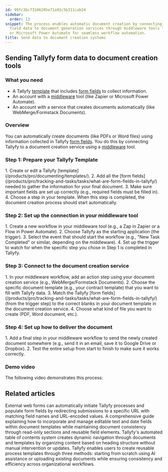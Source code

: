 ```yaml
---
id: 99fc3bc73106205e71a92c5b311cab24
sidebar:
  order: 13
snippet: The process enables automatic document creation by connecting Tallyfy form
  field data to document generation services through middleware tools like Zapier
  or Microsoft Power Automate for seamless workflow automation.
title: Send data to document creation systems
---
```



## Sending Tallyfy form data to document creation tools

### What you need
- A Tallyfy [template](/products/pro/documenting/templates/) that includes [form fields](/products/pro/tracking-and-tasks/tasks/what-are-form-fields-in-tallyfy/) to collect information.
- An account with a [middleware](/products/pro/integrations/middleware/) tool (like Zapier or Microsoft Power Automate).
- An account with a service that creates documents automatically (like WebMerge/Formstack Documents).

### Overview
You can automatically create documents (like PDFs or Word files) using information collected in Tallyfy [form fields](/products/pro/tracking-and-tasks/tasks/what-are-form-fields-in-tallyfy/). You do this by connecting Tallyfy to a document creation service using a [middleware](/products/pro/integrations/middleware/) tool.

### Step 1: Prepare your Tallyfy Template
<Steps>
1. Create or edit a Tallyfy [template](/products/pro/documenting/templates/).
2. Add all the [form fields](/products/pro/tracking-and-tasks/tasks/what-are-form-fields-in-tallyfy/) needed to gather the information for your final document.
3. Make sure important fields are set up correctly (e.g., required fields must be filled in).
4. Choose a step in your template. When this step is completed, the document creation process should start automatically.
</Steps>

### Step 2: Set up the connection in your middleware tool
<Steps>
1. Create a new workflow in your middleware tool (e.g., a Zap in Zapier or a Flow in Power Automate).
2. Choose Tallyfy as the starting application (the trigger).
3. Select the event that should start the workflow (e.g., "New Task Completed" or similar, depending on the middleware).
4. Set up the trigger to watch for when the specific step you chose in Step 1 is completed in Tallyfy.
</Steps>

### Step 3: Connect to the document creation service
<Steps>
1. In your middleware workflow, add an action step using your document creation service (e.g., WebMerge/Formstack Documents).
2. Choose the specific document template (e.g., your contract template) that you want to fill with Tallyfy data.
3. Match the Tallyfy [form fields](/products/pro/tracking-and-tasks/tasks/what-are-form-fields-in-tallyfy/) (from the trigger step) to the correct blanks in your document template in the document creation service.
4. Choose what kind of file you want to create (PDF, Word document, etc.).
</Steps>

### Step 4: Set up how to deliver the document
<Steps>
1. Add a final step in your middleware workflow to send the newly created document somewhere (e.g., send it in an email, save it to Google Drive or Dropbox).
2. Test the entire setup from start to finish to make sure it works correctly.
</Steps>

### Demo video
The following video demonstrates this process:

<lite-vimeo videoid="311699511"></lite-vimeo>


## Related articles
<CardGrid>
<LinkTitleCard header="<b>Launching > Launch a process from a web form</b>" href="/products/pro/launching/how-to-launch-a-tallyfy-process-from-a-webform/" > External web forms can automatically initiate Tallyfy processes and populate form fields by redirecting submissions to a specific URL with matching field names and URL-encoded values. </LinkTitleCard>
<LinkTitleCard header="<b>Documents > Add fields to document templates</b>" href="/products/pro/documenting/documents/how-can-i-add-editable-fields-to-my-tallyfy-documents/" > A comprehensive guide explaining how to incorporate and manage editable text and date fields within document templates while maintaining document consistency through read-only sections and reusable field elements. </LinkTitleCard>
<LinkTitleCard header="<b>Documents > Create a table of contents</b>" href="/products/pro/documenting/documents/how-to-create-a-table-of-contents-in-tallyfy/" > Tallyfy's automated table of contents system creates dynamic navigation through documents and templates by organizing content based on heading structure without manual intervention or updates. </LinkTitleCard>
<LinkTitleCard header="<b>Templates > Create a template</b>" href="/products/pro/documenting/templates/create-template/" > Tallyfy enables users to create reusable process templates through three methods: starting from scratch using AI assistance or uploading existing documents while ensuring consistency and efficiency across organizational workflows. </LinkTitleCard>
</CardGrid>